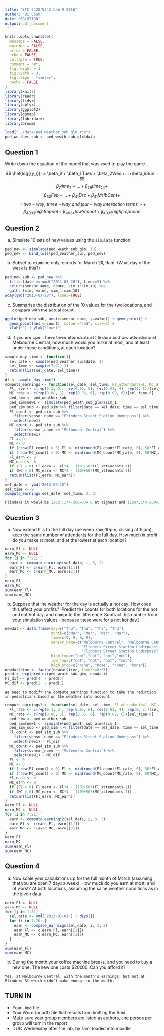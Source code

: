 ```yaml
---
title: "ETC 2420/5242 Lab 9 2016"
author: "Di Cook"
date: "SOLUTION"
output: pdf_document
---
```


```r
knitr::opts_chunk$set(
  message = FALSE,
  warning = FALSE,
  error = FALSE, 
  echo = FALSE, 
  collapse = TRUE,
  comment = "#",
  fig.height = 3,
  fig.width = 3,
  fig.align = "center",
  cache = FALSE
)
library(knitr)
library(readr)
library(tidyr)
library(dplyr)
library(ggplot2)
library(ggmap)
library(lubridate)
library(broom)
```


```r
load("../data/ped_weather_sub_glm.rda")
ped_weather_sub <- ped_weath_sub_glm$data
```


## Question 1

Write down the equation of the model that was used to play the game.

$$ \hat{log{(y_i})} = \beta_0 + \beta_1 Tues + \beta_2Wed +...+\beta_6Sun + $$
$$\beta_7time_2 + ... + \beta_{29}time_{24} +$$
$$\beta_{30}Feb + ... + \beta_{41}Dec + \beta_{41}MelbCent+ $$
$$<two-way, ~three-way ~and~ four-way ~interaction ~terms> +$$ $$\beta_{4033}high tmp not+\beta_{4034}low tmp not+\beta_{4035}high prcp none$$

## Question 2

a. Simulate 10 sets of new values using the `simulate` function.

```r
ped_new <- simulate(ped_weath_sub_glm, 10)
ped_new <- bind_cols(ped_weather_sub, ped_new)
```

b. Subset to examine only records for March 28, 9am. (What day of the week is this?)

```r
ped_new_sub <- ped_new %>% 
  filter(date == ymd("2013-03-28"), time==9) %>%
  select(sensor_name, count, sim_1:sim_10) %>%
  gather(sim, value, sim_1:sim_10)
wday(ymd("2013-03-28"), label=TRUE)
```

c. Summarise the distribution of the 10 values for the two locations, and compare with the actual count.

```r
ggplot(ped_new_sub, aes(x=sensor_name, y=value)) + geom_point() +
  geom_point(aes(y=count), colour="red", size=3) + 
  xlab("") + ylab("Count")
```

d. If you are open, have three attendants at Flinders and two attendants at Melbourne Central, how much would you make at most, and at least under these conditions, at each location?

```r
sample_day_time <- function(){
  sel_date <- sample(ped_weather_sub$date, 1)
  sel_time <- sample(7:21, 1)
  return(list(sel_date, sel_time))
}
dt <- sample_day_time()
compute_earnings <- function(sel_date, sel_time, Fl_attendants=1, MC_attendants=1) {
  Fl_rate <- c(rep(0.1, 3), rep(0.05, 6), rep(0.01, 4), rep(0, 2))[sel_time-6]
  MC_rate <- c(rep(0.08, 3), rep(0.06, 6), rep(0.02, 6))[sel_time-6]
  ped_sim <- ped_weather_sub
  ped_sim$new1 <- simulate(ped_weath_sub_glm)$sim_1
  ped_sim_sub <- ped_sim %>% filter(date == sel_date, time == sel_time)
  Fl_count <- ped_sim_sub %>% 
    filter(sensor_name == "Flinders Street Station Underpass") %>% 
    select(new1)
  MC_count <- ped_sim_sub %>% 
    filter(sensor_name == "Melbourne Central") %>% 
    select(new1)
  Fl <- 0
  MC <- 0
  if (nrow(Fl_count) > 0) Fl <- min(round(Fl_count*Fl_rate, 0), 50*Fl_attendants)
  if (nrow(MC_count) > 0) MC <- min(round(MC_count*MC_rate, 0), 50*MC_attendants)
  Fl_earn <- 0
  MC_earn <- 0
  if (Fl > 0) Fl_earn <- Fl*4 - (100+50*(Fl_attendants-1))
  if (MC > 0) MC_earn <- MC*4 - (100+50*(MC_attendants-1))
  return(list(Fl_earn, MC_earn))
}
sel_date <- ymd("2013-03-28")
sel_time <- 9
compute_earnings(sel_date, sel_time, 3, 2)
```

```r
Flinders it would be 1262*.1*4-200=304.8 at highest and 1150*.1*4-200=260 at the lowest. Melbourne Central it would be 1074*.08*4-150=193.68 at the highest, and 957*.08*4-150=156.24 at the lowest.
```

## Question 3

a. Now extend this to the full day (between 7am-10pm, closing at 10pm), keep the same number of attendants for the full day. How much in profit do you make at most, and at the lowest at each location?

```r
earn_Fl <- NULL
earn_MC <- NULL
for (i in 7:21) {
  earn <- compute_earnings(sel_date, i, 3, 2)
  earn_Fl <- c(earn_Fl, earn[[1]])
  earn_MC <- c(earn_MC, earn[[2]])
}
earn_Fl
earn_MC
sum(earn_Fl)
sum(earn_MC)
```

b. Suppose that the weather for the day is actually a hot day. How does this affect your profits? (Predict the counts for both locations for the hot and not hot day, and compute the difference. Subtract this number from your simulation values - because these were for a not hot day.)

```r
newdat <- data.frame(day=c("Thu", "Thu", "Thu", "Thu"), 
                     month=c("Mar", "Mar", "Mar", "Mar"), 
                     time=c(9, 9, 9, 9), 
                     sensor_name=c("Melbourne Central", "Melbourne Central",
                                   "Flinders Street Station Underpass", 
                                   "Flinders Street Station Underpass"),
                     high_tmp=c("hot","not", "hot","not"), 
                     low_tmp=c("not", "not", "not", "not"), 
                     high_prcp=c("none", "none", "none", "none"))
newdat$time <- factor(newdat$time, levels=0:23)
pred <- exp(predict(ped_weath_sub_glm, newdat))
Fl_dif <- pred[4] - pred[3]
MC_dif <- pred[2] - pred[1]
```

```We need to modify the compute_earnings function to take the reduction in pedestrians based on the weather into account.```

```r
compute_earnings2 <- function(sel_date, sel_time, Fl_attendants=1, MC_attendants=1) {
  Fl_rate <- c(rep(0.1, 3), rep(0.05, 6), rep(0.01, 4), rep(0, 2))[sel_time-6]
  MC_rate <- c(rep(0.08, 3), rep(0.06, 6), rep(0.02, 6))[sel_time-6]
  ped_sim <- ped_weather_sub
  ped_sim$new1 <- simulate(ped_weath_sub_glm)$sim_1
  ped_sim_sub <- ped_sim %>% filter(date == sel_date, time == sel_time)
  Fl_count <- ped_sim_sub %>% 
    filter(sensor_name == "Flinders Street Station Underpass") %>% 
    select(new1) - Fl_dif
  MC_count <- ped_sim_sub %>% 
    filter(sensor_name == "Melbourne Central") %>% 
    select(new1) - MC_dif
  Fl <- 0
  MC <- 0
  if (nrow(Fl_count) > 0) Fl <- min(round(Fl_count*Fl_rate, 0), 50*Fl_attendants)
  if (nrow(MC_count) > 0) MC <- min(round(MC_count*MC_rate, 0), 50*MC_attendants)
  Fl_earn <- 0
  MC_earn <- 0
  if (Fl > 0) Fl_earn <- Fl*4 - (100+50*(Fl_attendants-1))
  if (MC > 0) MC_earn <- MC*4 - (100+50*(MC_attendants-1))
  return(list(Fl_earn, MC_earn))
}
earn_Fl <- NULL
earn_MC <- NULL
for (i in 7:21) {
  earn <- compute_earnings2(sel_date, i, 3, 2)
  earn_Fl <- c(earn_Fl, earn[[1]])
  earn_MC <- c(earn_MC, earn[[2]])
}
earn_Fl
earn_MC
sum(earn_Fl)
sum(earn_MC)
```

## Question 4

a. Now scale your calculations up for the full month of March (assuming that you are open 7 days a week). How much do you earn at most, and at worst? At both locations, assuming the same weather conditions as in the given data.

```r
earn_Fl <- NULL
earn_MC <- NULL
for (j in 1:31) {
  sel_date <- ymd("2013-03-01") + days(j)
  for (i in 7:20) {
    earn <- compute_earnings(sel_date, i, 3, 2)
    earn_Fl <- c(earn_Fl, earn[[1]])
    earn_MC <- c(earn_MC, earn[[2]])
  }
}
sum(earn_Fl)
sum(earn_MC)
```

b. During the month your coffee machine breaks, and you need to buy a new one. The new one costs $20000. Can you afford it?

`Yes, at Melbourne Central, with the month's earnings, but not at Flinders St which didn't make enough in the month.`

## TURN IN 

- Your `.Rmd` file
- Your Word (or pdf) file that results from knitting the Rmd.
- Make sure your group members are listed as authors, one person per group will turn in the report
- DUE: Wednesday after the lab, by 7am, loaded into moodle



